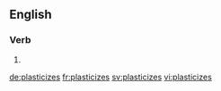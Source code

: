 ==English==

===Verb===
{{head|en}}

# {{en-third-person singular of|plasticize}}

[[de:plasticizes]]
[[fr:plasticizes]]
[[sv:plasticizes]]
[[vi:plasticizes]]